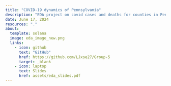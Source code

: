 ```yaml
---
title: "COVID-19 dynamics of Pennsylvania"
description: "EDA project on covid cases and deaths for counties in Pennsylvania during 2020"
date: June 17, 2024
resources: "."
about:
  template: solana
  image: eda_image_new.png
  links:
    - icon: github
      text: "GitHub"
      href: https://github.com/LJxse27/Group-5
      target: _blank
    - icon: laptop
      text: Slides
      href: assets/eda_slides.pdf
---
```


